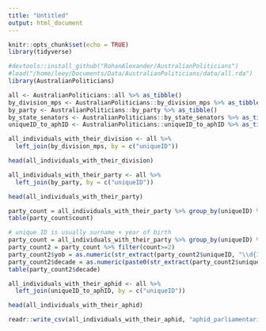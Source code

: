 ```yaml
---
title: "Untitled"
output: html_document
---
```


```r
knitr::opts_chunk$set(echo = TRUE)
library(tidyverse)
```

```r
#devtools::install_github("RohanAlexander/AustralianPoliticians")
#load("/home/leey/Documents/Data/AustralianPoliticians/data/all.rda")
library(AustralianPoliticians)
```

```r
all <- AustralianPoliticians::all %>% as_tibble()
by_division_mps <- AustralianPoliticians::by_division_mps %>% as_tibble()
by_party <- AustralianPoliticians::by_party %>% as_tibble()
by_state_senators <- AustralianPoliticians::by_state_senators %>% as_tibble()
uniqueID_to_aphID <- AustralianPoliticians::uniqueID_to_aphID %>% as_tibble()
```

```r
all_individuals_with_their_division <- all %>% 
  left_join(by_division_mps, by = c("uniqueID"))

head(all_individuals_with_their_division)
```

```r
all_individuals_with_their_party <- all %>% 
  left_join(by_party, by = c("uniqueID"))

head(all_individuals_with_their_party)
```

```r
party_count = all_individuals_with_their_party %>% group_by(uniqueID) %>% summarise(count=n()) 
table(party_count$count)
```

```r
# unique ID is usually surname + year of birth 
party_count = all_individuals_with_their_party %>% group_by(uniqueID) %>% summarise(count=n()) 
party_count2 = party_count %>% filter(count>=2)
party_count2$yob = as.numeric(str_extract(party_count2$uniqueID, "\\d{1,4}"))
party_count2$decade = as.numeric(paste0(str_extract(party_count2$uniqueID, "\\d{1,3}"),"0"))
table(party_count2$decade)
```

```r
all_individuals_with_their_aphid <- all %>% 
  left_join(uniqueID_to_aphID, by = c("uniqueID"))

head(all_individuals_with_their_aphid)
```

```r
readr::write_csv(all_individuals_with_their_aphid, "aphid_parliamentarians.csv")
```